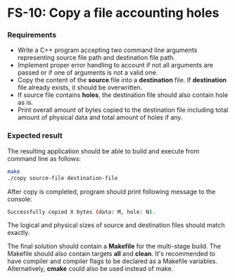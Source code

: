 # FS-10: Copy a file accounting holes

### Requirements 

- Write a C++ program accepting two command line arguments representing source file path and destination file path. 
- Implement proper error handling to account if not all arguments are passed or if one of arguments is not a valid one. 
- Copy the content of the **source** file into a **destination** file. If **destination** file already exists, it should be overwritten.  
- If source file contains **holes**, the destination file should also contain hole as is.
- Print overall amount of bytes copied to the destination file including total amount of physical data and total amount of holes if any.

### Expected result

The resulting application should be able to build and execute from command line as follows:

```sh
make
./copy source-file destination-file
```

After copy is completed, program should print following message to the console:

```sh
Successfully copied X bytes (data: M, hole: N).
```

The logical and physical sizes of source and destination files should match exactly.

The final solution should contain a **Makefile** for the multi-stage build. The Makefile should also contain targets **all** and **clean**. It's recommended to have compiler and compiler flags to be declared as a Makefile variables. Alternatively, **cmake** could also be used instead of make. 